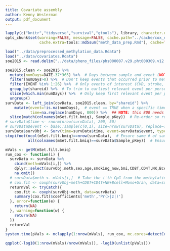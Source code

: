 ```yaml
---
title: Covariate assembly 
author: Kenny Westerman
output: pdf_document
---
```


```r
lapply(c("knitr","tidyverse","survival","gtools"), library, character.only=T)
opts_chunk$set(warning=FALSE, message=FALSE, cache.path="../cache/cox_ewas/",
               cache.extra=tools::md5sum("meth_data_prep.Rmd"), cache=TRUE, dep_prev())
```

```r
load("../data/preprocessed_methylation_data.Rdata")
load("../data/covariates.Rdata")
soe2015 <- read.delim("../data/pheno_files/phs000007.v29.pht000309.v12.p10.c1.vr_soe_2015_a_0991s.HMB-IRB-MDS.txt", skip=10)
```


```r
soe2015.clean <- soe2015 %>%
  mutate(numDays=DATE-37*365) %>%  # Days between sample and event (NOTE: specific values here will change)
  filter(numDays>0) %>%  # Don't keep events that occurred prior to methylation collection
  filter(EVENT %in% 1:26) %>%  # Only events of interest (CVD, stroke, etc. -- see data dictionary)
  group_by(shareid) %>%  # To trim to earliest relevant event per person (what about people who have already had events?)
  slice(which.min(numDays)) %>%  # Only keep first relevant event per person
  ungroup()
survData <- left_join(covData, soe2015.clean, by="shareid") %>%
    mutate(event=!is.na(numDays),  # event == TRUE when a specific time of event exists, otherwise FALSE
           time=na.replace(numDays, 800)) %>%  ## NOTE: this 800 needs to be switched for an *actual* number
  slice(match(colnames(mSet.filt.bmiq), Sample_pKey))  # Re-order so rows match methylation columns
# survData$time <- rnorm(nrow(survData), 200, 50)
# survData$event <- base::sample(c(0,1), size=nrow(survData), replace=T)
survData$survObj <- Surv(time=survData$time, event=survData$event, type="right")  # all subjects without an event time get max. # days as time to censor
stopifnot(ncol(mSet.filt.bmiq)==nrow(survData),  # Ensure same # of samples in methylation and covariate data
          all(colnames(mSet.filt.bmiq)==survData$Sample_pKey))  # Ensure identical order of samples for methylation and covariate data
```

```r
mVals <- getM(mSet.filt.bmiq)
run_cox <- function(i) {
  survData <- survData %>%
    cbind(meth=mVals[i,]) %>%
    dplyr::select(survObj,meth,sex,age,smoking_now,bmi,CD8T,CD4T,NK,Bcell,Mono,Gran) %>%
    na.omit()
  # survData$meth <- mVals[i,]  # Take the i'th CpG from the methylation matrix
  # cox.fit <- coxph(survObj~meth+CD8T+CD4T+NK+Bcell+Mono+Gran, data=survData)
  returnVal <- tryCatch({
    cox.fit <- coxph(survObj~meth, data=survData)
    summary(cox.fit)$coefficients['meth','Pr(>|z|)']
  }, error=function(e) {
    return(NA)
  }, warning=function(w) {
    return(NA)
  })
  returnVal
}
system.time(pVals <- mclapply(1:nrow(mVals), run_cox, mc.cores=detectCores()))
```

```r
qqplot(-log10(1:nrow(mVals)/nrow(mVals)), -log10(unlist(pVals))) 
```
